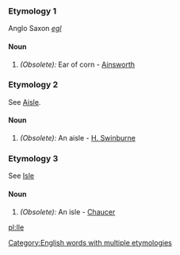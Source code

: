 ===Etymology 1===
Anglo Saxon ''[[egl]]''
====Noun====
#''(Obsolete):'' Ear of corn - [[Ainsworth]]

===Etymology 2===
See [[Aisle]].
====Noun====
#''(Obsolete):'' An aisle - [[H. Swinburne]]

===Etymology 3===
See [[Isle]]
====Noun====
#''(Obsolete):'' An isle - [[Chaucer]]

[[Category:English words with multiple etymologies]]

[[pl:Ile]]